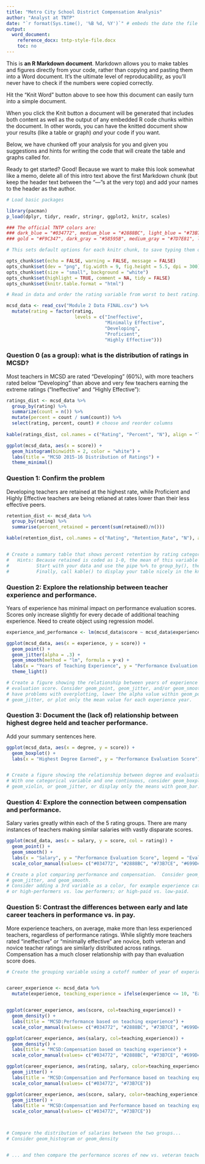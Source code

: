 ---
title: "Metro City School District Compensation Analysis"
author: "Analyst at TNTP"
date: "`r format(Sys.time(), '%B %d, %Y')`" # embeds the date the file was last updated
output:
  word_document:
    reference_docx: tntp-style-file.docx
    toc: no
---

This is **an R Markdown document**. Markdown allows you to make tables and figures directly from your code, rather than copying and pasting them into a Word document. It's the ultimate level of reproducability, as you'll never have to check if the numbers were copied correctly.

Hit the "Knit Word" button above to see how this document can easily turn into a simple document.

When you click the Knit button a document will be generated that includes both content as well as the output of any embedded R code chunks within the document. In other words, you can have the knitted document show your results (like a table or graph) *and* your code if you want.

Below, we have chunked off your analysis for you and given you suggestions and hints for writing the code that will create the table and graphs called for.

Ready to get started? Good! Because we want to make this look somewhat like a memo, delete all of this intro text above the first Markdown chunk (but keep the header text between the "---"s at the very top) and add your names to the header as the author.


```{r packages, include = FALSE}

# Load basic packages

library(pacman)
p_load(dplyr, tidyr, readr, stringr, ggplot2, knitr, scales)

### The official TNTP colors are:
### dark_blue = "#034772", medium_blue = "#2888BC", light_blue = "#73B7CE", green = "#699D46", orange = "#EA8936", 
### gold = "#F9C347", dark_gray = "#58595B", medium_gray = "#7D7E81", light_gray = "#C1C2C4"


```


```{r set_knitr_defaults, include = FALSE}

# This sets default options for each knitr chunk, to save typing them over and over. You can ignore for now, and override in any given chunk if desired.

opts_chunk$set(echo = FALSE, warning = FALSE, message = FALSE)
opts_chunk$set(dev = "png", fig.width = 9, fig.height = 5.5, dpi = 300) # control image sizes 
opts_chunk$set(size = "small", background = "white")
opts_chunk$set(highlight = TRUE, comment = NA, tidy = FALSE)
opts_chunk$set(knitr.table.format = "html")

```


```{r import, include = FALSE}

# Read in data and order the rating variable from worst to best rating.

mcsd_data <- read_csv("Module 2 Data FINAL.csv") %>%
  mutate(rating = factor(rating,
                         levels = c("Ineffective",
                                    "Minimally Effective",
                                    "Developing",
                                    "Proficient",
                                    "Highly Effective")))

```


### Question 0 (as a group): what is the distribution of ratings in MCSD?

Most teachers in MCSD are rated "Developing" (60%), with more teachers rated below "Developing" than above and very few teachers earning the extreme ratings ("Ineffective" and "Highly Effective"):

```{r q0a}

ratings_dist <- mcsd_data %>%
  group_by(rating) %>%
  summarize(count = n()) %>%
  mutate(percent = count / sum(count)) %>%
  select(rating, percent, count) # choose and reorder columns 
  
kable(ratings_dist, col.names = c("Rating", "Percent", "N"), align = "lrr") # print as a table in Word

```


```{r q0b}

ggplot(mcsd_data, aes(x = score)) +
  geom_histogram(binwidth = 2, color = "white") +
  labs(title = "MCSD 2015-16 Distribution of Ratings") +
  theme_minimal()

```



### Question 1: Confirm the problem

Developing teachers are retained at the highest rate, while Proficient and Highly Effective teachers are being retianed at rates lower than their less effective peers.

```{r q1_table}

retention_dist <- mcsd_data %>%
  group_by(rating) %>%
  summarise(percent_retained = percent(sum(retained)/n()))

kable(retention_dist, col.names = c("Rating", "Retention_Rate", "N"), align = "lrr") # print as a table in Word


# Create a summary table that shows percent retention by rating category among all teachers.
#   Hints: Because retained is coded as 1-0, the mean of this variable is the same thing as the proportion retained.
#          Start with your data and use the pipe %>% to group_by(), then summarize().
#          Finally, call kable() to display your table nicely in the knitted output document.


```



### Question 2: Explore the relationship between teacher experience and performance.

Years of experience has minimal impact on performance evaluation scores. Scores only increase slightly for every decade of additional teaching experience. Need to create object using regression model.

```{r q2}
experience_and_performance <- lm(mcsd_data$score ~ mcsd_data$experience)

ggplot(mcsd_data, aes(x = experience, y = score)) +
  geom_point() +
  geom_jitter(alpha = .3) +
  geom_smooth(method = "lm", formula = y~x) +
  labs(x = "Years of Teaching Experience", y = "Performance Evaluation Score") +
  theme_light()

# Create a figure showing the relationship between years of experience and
# evaluation score. Consider geom_point, geom_jitter, and/or geom_smooth. If you
# have problems with overplotting, lower the alpha value within geom_point or
# geom_jitter, or plot only the mean value for each experience year.


```



### Question 3: Document the (lack of) relationship between highest degree held and teacher performance.

Add your summary sentences here.

```{r q3}


ggplot(mcsd_data, aes(x = degree, y = score)) +
  geom_boxplot() +
  labs(x = "Highest Degree Earned", y = "Performance Evaluation Score")


# Create a figure showing the relationship between degree and evaluation score.
# With one categorical variable and one continuous, consider geom_boxplot,
# geom_violin, or geom_jitter, or display only the means with geom_bar.


```



### Question 4: Explore the connection between compensation and performance.

Salary varies greatly within each of the 5 rating groups. There are many instances of teachers making similar salaries with vastly disparate scores. 

```{r q4}

ggplot(mcsd_data, aes(x = salary, y = score, col = rating)) +
  geom_point() +
  geom_smooth() +
  labs(x = "Salary", y = "Performance Evaluation Score", legend = "Evaluation Rating") +
  scale_color_manual(values= c("#034772", "#2888BC", "#73B7CE", "#699D46", "#EA8936"))

# Create a plot comparing performance and compensation.  Consider geom_point,
# geom_jitter, and geom_smooth.
# Consider adding a 3rd variable as a color, for example experience category,
# or high-performers vs. low performers; or high-paid vs. low-paid.


```



### Question 5: Contrast the differences between early and late career teachers in performance vs. in pay.

More experience teachers, on average, make more than less experienced teachers, regardless of performance ratings. While slightly more teachers rated "ineffective" or "minimally effective" are novice, both veteran and novice teacher ratings are similarly distributed across ratings. Compensation has a much closer relationship with pay than evaluation score does. 

```{r q5_bonus}

# Create the grouping variable using a cutoff number of year of experience.


career_experience <- mcsd_data %>%
  mutate(experience, teaching_experience = ifelse(experience <= 10, "Early Career", "Late Career"))


ggplot(career_experience, aes(score, col=teaching_experience)) + 
  geom_density() + 
  labs(title = "MCSD:Performance based on teaching experience") +
  scale_color_manual(values= c("#034772", "#2888BC", "#73B7CE", "#699D46", "#EA8936"))

ggplot(career_experience, aes(salary, col=teaching_experience)) + 
  geom_density() + 
  labs(title = "MCSD:Compensation based on teaching experience") +
  scale_color_manual(values= c("#034772", "#2888BC", "#73B7CE", "#699D46", "#EA8936")) 

ggplot(career_experience, aes(rating, salary, color=teaching_experience)) + 
  geom_jitter() + 
  labs(title = "MCSD:Compensation and Performance based on teaching experience") +
  scale_color_manual(values= c("#034772", "#73B7CE"))

ggplot(career_experience, aes(score, salary, color=teaching_experience)) + 
  geom_jitter() + 
  labs(title = "MCSD:Compensation and Performance based on teaching experience") +
  scale_color_manual(values= c("#034772", "#73B7CE"))



# Compare the distribution of salaries between the two groups...
# Consider geom_histogram or geom_density


# ... and then compare the performance scores of new vs. veteran teachers using the same geom:


```
